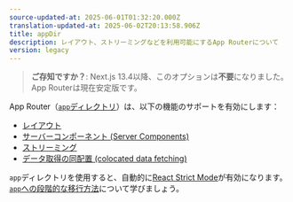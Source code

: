 ```yaml
---
source-updated-at: 2025-06-01T01:32:20.000Z
translation-updated-at: 2025-06-02T20:13:58.906Z
title: appDir
description: レイアウト、ストリーミングなどを利用可能にするApp Routerについて
version: legacy
---
```


> **ご存知ですか？**: Next.js 13.4以降、このオプションは**不要**になりました。App Routerは現在安定版です。

App Router（[`app`ディレクトリ](/docs/app/building-your-application/routing)）は、以下の機能のサポートを有効にします：
- [レイアウト](/docs/app/api-reference/file-conventions/layout)
- [サーバーコンポーネント (Server Components)](/docs/app/getting-started/server-and-client-components)
- [ストリーミング](/docs/app/building-your-application/routing/loading-ui-and-streaming)
- [データ取得の同配置 (colocated data fetching)](/docs/app/building-your-application/data-fetching)

`app`ディレクトリを使用すると、自動的に[React Strict Mode](https://react.dev/reference/react/StrictMode)が有効になります。[`app`への段階的な移行方法](/docs/app/guides/migrating/app-router-migration#migrating-from-pages-to-app)について学びましょう。
